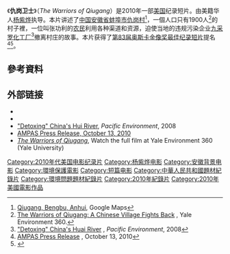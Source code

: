 {{Infobox film
| name           = 仇岗卫士
| image          = Warriors of Qiugang-Poster hr.jpg
| director       = [[杨紫烨|杨紫烨]]
| producer       = [[汤列伦|汤列伦]]<br />杨紫烨
| writer         = 汤列伦
| music          = [[布赖恩·基恩|布赖恩·基恩]]<br />高韶青
| cinematography = 关心
| released       = {{Film date|2010|9|17}}
| runtime        = 39分钟
| country        = {{USA}}
| language       = 普通话
}}
《'''仇岗卫士'''》（''The Warriors of Qiugang''）是2010年一部[[美国|美国]]纪录短片。由美籍华人[[杨紫烨|杨紫烨]]执导。本片讲述了[[中国|中国]][[安徽省|安徽省]][[蚌埠市|蚌埠市]][[仇岗村|仇岗村]]<ref>[http://maps.google.com/maps?f=q&source=embed&hl=en&geocode=&q=%E8%9A%8C%E5%9F%A0%E5%B8%82+%E4%BB%87%E5%B2%97%E6%9D%91&sll=33.379136,117.978401&sspn=0.095755,0.168056&ie=UTF8&hq=&hnear=China+Anhui+Bangbu%E4%BB%87%E5%B2%97%E6%9D%91&ll=32.9767,117.423935&spn=0.086403,0.171318&z=12 Qiugang, Bengbu, Anhui], Google Maps</ref>，一個人口只有1900人<ref>[http://e360.yale.edu/the_warriors_of_qiugang_a_chinese_village_fights_back/ The Warriors of Qiugang: A Chinese Village Fights Back] {{Wayback|url=http://e360.yale.edu/the_warriors_of_qiugang_a_chinese_village_fights_back/ |date=20110203012202 }}, Yale Environment 360.</ref>的村子裡，一位叫张功利的[[农民|农民]]利用各种渠道和资源，迫使当地的违规污染企业[[九采罗化工厂|九采罗化工厂]]<ref>[http://pacificenvironment.org/article.php?id=2901 "Detoxing" China's Huai River] {{Wayback|url=http://pacificenvironment.org/article.php?id=2901 |date=20110116231519 }}, ''Pacific Environment'', 2008</ref>撤离村庄的故事。本片获得了[[第83届奥斯卡金像奖|第83届奥斯卡金像奖]][[奥斯卡最佳纪录短片将|最佳纪录短片]]提名<ref>[http://www.oscars.org/press/pressreleases/2010/20101013.html AMPAS Press Release] {{Wayback|url=http://www.oscars.org/press/pressreleases/2010/20101013.html |date=20141001051913 }}, October 13, 2010</ref><ref name="Strangers">{{cite web
 |url          = http://latimesblogs.latimes.com/awards/2011/02/oscars-wins-for-documentary-short.html
 |title        = Oscars: 'Strangers No More' wins for documentary short
 |accessdate   = 2011-02-28
 |last         = Rojas
 |first        = Nick
 |date         = February 27, 2011
 |publisher    = Los Angeles Times Awards Tracker
 |archive-date = 2019-11-07
 |archive-url  = https://web.archive.org/web/20191107092652/https://latimesblogs.latimes.com/awards/2011/02/oscars-wins-for-documentary-short.html
 |dead-url     = no
}}</ref>。

== 參考資料 ==
{{Reflist}}

==外部链接==
* {{Official website|http://www.warriorsofqiugang.com/}}
* {{IMDb title|1744887|The Warriors of Qiugang}}
* [https://web.archive.org/web/20110116231519/http://pacificenvironment.org/article.php?id=2901 "Detoxing" China's Hui River], ''Pacific Environment'', 2008
* [http://www.oscars.org/press/pressreleases/2010/20101013.html AMPAS Press Release, October 13, 2010 ] {{Wayback|url=http://www.oscars.org/press/pressreleases/2010/20101013.html |date=20141001051913 }}
*[https://web.archive.org/web/20110203012202/http://e360.yale.edu/the_warriors_of_qiugang_a_chinese_village_fights_back/ ''The Warriors of Qiugang''], Watch the full film at Yale Environment 360 (Yale University)
{{DEFAULTSORT:Warriors of Qiugang, The}}

[[Category:2010年代美国电影纪录片|Category:2010年代美国电影纪录片]]
[[Category:杨紫烨电影|Category:杨紫烨电影]]
[[Category:安徽背景电影|Category:安徽背景电影]]
[[Category:環境保護電影|Category:環境保護電影]]
[[Category:短篇电影|Category:短篇电影]]
[[Category:中華人民共和國題材紀錄片|Category:中華人民共和國題材紀錄片]]
[[Category:環境問題題材紀錄片|Category:環境問題題材紀錄片]]
[[Category:2010年紀錄片|Category:2010年紀錄片]]
[[Category:2010年美國電影作品|Category:2010年美國電影作品]]